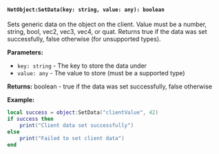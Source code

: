 #### `NetObject:SetData(key: string, value: any): boolean`

Sets generic data on the object on the client. Value must be a number, string, bool, vec2, vec3, vec4, or quat. Returns true if the data was set successfully, false otherwise (for unsupported types).

**Parameters:**
- `key: string` - The key to store the data under
- `value: any` - The value to store (must be a supported type)

**Returns:** boolean - true if the data was set successfully, false otherwise

**Example:**
```lua
local success = object:SetData("clientValue", 42)
if success then
    print("Client data set successfully")
else
    print("Failed to set client data")
end
```


